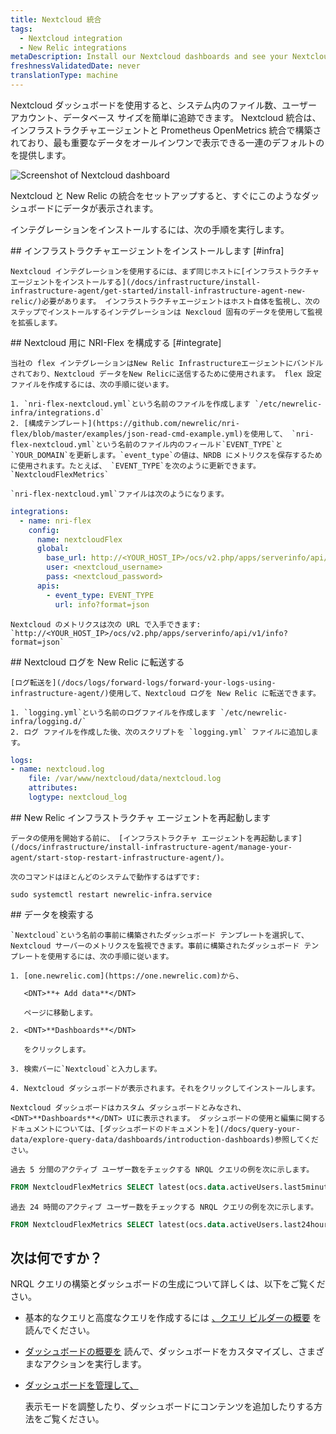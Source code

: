 ```yaml
---
title: Nextcloud 統合
tags:
  - Nextcloud integration
  - New Relic integrations
metaDescription: Install our Nextcloud dashboards and see your Nextcloud performance data in New Relic.
freshnessValidatedDate: never
translationType: machine
---
```




Nextcloud ダッシュボードを使用すると、システム内のファイル数、ユーザー アカウント、データベース サイズを簡単に追跡できます。 Nextcloud 統合は、インフラストラクチャエージェントと Prometheus OpenMetrics 統合で構築されており、最も重要なデータをオールインワンで表示できる一連のデフォルトの<InlinePopover type="dashboards"/>を提供します。

<img
  title="Screenshot of Nextcloud dashboard"
  src={infrastructureNextcloudIntegration}
/>

<figcaption>
  Nextcloud と New Relic の統合をセットアップすると、すぐにこのようなダッシュボードにデータが表示されます。
</figcaption>

インテグレーションをインストールするには、次の手順を実行します。

<Steps>
  <Step>
    ## インフラストラクチャエージェントをインストールします [#infra]

    Nextcloud インテグレーションを使用するには、まず同じホストに[インフラストラクチャエージェントをインストールする](/docs/infrastructure/install-infrastructure-agent/get-started/install-infrastructure-agent-new-relic/)必要があります。 インフラストラクチャエージェントはホスト自体を監視し、次のステップでインストールするインテグレーションは Nexcloud 固有のデータを使用して監視を拡張します。
  </Step>

  <Step>
    ## Nextcloud 用に NRI-Flex を構成する [#integrate]

    当社の flex インテグレーションはNew Relic Infrastructureエージェントにバンドルされており、Nextcloud データをNew Relicに送信するために使用されます。 flex 設定ファイルを作成するには、次の手順に従います。

    1. `nri-flex-nextcloud.yml`という名前のファイルを作成します `/etc/newrelic-infra/integrations.d`
    2. [構成テンプレート](https://github.com/newrelic/nri-flex/blob/master/examples/json-read-cmd-example.yml)を使用して、 `nri-flex-nextcloud.yml`という名前のファイル内のフィールド`EVENT_TYPE`と`YOUR_DOMAIN`を更新します。`event_type`の値は、NRDB にメトリクスを保存するために使用されます。たとえば、 `EVENT_TYPE`を次のように更新できます。 `NextcloudFlexMetrics`

    `nri-flex-nextcloud.yml`ファイルは次のようになります。

```yml
integrations:
  - name: nri-flex
    config:
      name: nextcloudFlex
      global:
        base_url: http://<YOUR_HOST_IP>/ocs/v2.php/apps/serverinfo/api/v1/
        user: <nextcloud_username>
        pass: <nextcloud_password>
      apis:
        - event_type: EVENT_TYPE
          url: info?format=json
```

    Nextcloud のメトリクスは次の URL で入手できます: `http://<YOUR_HOST_IP>/ocs/v2.php/apps/serverinfo/api/v1/info?format=json`  

  </Step>

  <Step>
    ## Nextcloud ログを New Relic に転送する

    [ログ転送を](/docs/logs/forward-logs/forward-your-logs-using-infrastructure-agent/)使用して、Nextcloud ログを New Relic に転送できます。

    1. `logging.yml`という名前のログファイルを作成します `/etc/newrelic-infra/logging.d/`
    2. ログ ファイルを作成した後、次のスクリプトを `logging.yml` ファイルに追加します。

```yml
logs:
- name: nextcloud.log
    file: /var/www/nextcloud/data/nextcloud.log
    attributes:
    logtype: nextcloud_log
```
  </Step>

  <Step>
    ## New Relic インフラストラクチャ エージェントを再起動します

    データの使用を開始する前に、 [インフラストラクチャ エージェントを再起動します](/docs/infrastructure/install-infrastructure-agent/manage-your-agent/start-stop-restart-infrastructure-agent/)。

    次のコマンドはほとんどのシステムで動作するはずです:

```shell
sudo systemctl restart newrelic-infra.service
```
  </Step>

  <Step>
    ## データを検索する

    `Nextcloud`という名前の事前に構築されたダッシュボード テンプレートを選択して、Nextcloud サーバーのメトリクスを監視できます。事前に構築されたダッシュボード テンプレートを使用するには、次の手順に従います。

    1. [one.newrelic.com](https://one.newrelic.com)から、

       <DNT>**+ Add data**</DNT>

       ページに移動します。

    2. <DNT>**Dashboards**</DNT>

       をクリックします。

    3. 検索バーに`Nextcloud`と入力します。

    4. Nextcloud ダッシュボードが表示されます。それをクリックしてインストールします。

    Nextcloud ダッシュボードはカスタム ダッシュボードとみなされ、<DNT>**Dashboards**</DNT> UIに表示されます。 ダッシュボードの使用と編集に関するドキュメントについては、[ダッシュボードのドキュメントを](/docs/query-your-data/explore-query-data/dashboards/introduction-dashboards)参照してください。

    過去 5 分間のアクティブ ユーザー数をチェックする NRQL クエリの例を次に示します。

```sql
FROM NextcloudFlexMetrics SELECT latest(ocs.data.activeUsers.last5minutes)
```

    過去 24 時間のアクティブ ユーザー数をチェックする NRQL クエリの例を次に示します。

```sql
FROM NextcloudFlexMetrics SELECT latest(ocs.data.activeUsers.last24hours)
```
  </Step>
</Steps>

## 次は何ですか？

NRQL クエリの構築とダッシュボードの生成について詳しくは、以下をご覧ください。

* 基本的なクエリと高度なクエリを作成するには [、クエリ ビルダーの概要](/docs/query-your-data/explore-query-data/query-builder/introduction-query-builder) を読んでください。

* [ダッシュボードの概要を](/docs/query-your-data/explore-query-data/dashboards/introduction-dashboards) 読んで、ダッシュボードをカスタマイズし、さまざまなアクションを実行します。

* [ダッシュボードを管理して、](/docs/query-your-data/explore-query-data/dashboards/manage-your-dashboard)

  <InlinePopover type="dashboards"/>

  表示モードを調整したり、ダッシュボードにコンテンツを追加したりする方法をご覧ください。